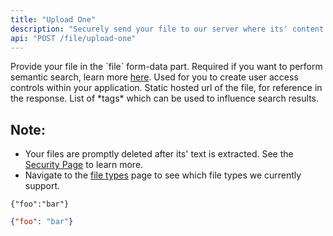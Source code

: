 ```yaml
---
title: "Upload One"
description: "Securely send your file to our server where its' content is extracted, indexed and searchable via /search."
api: "POST /file/upload-one"
---
```


<ParamField body="file" type="file" required>
    Provide your file in the `file` form-data part.
</ParamField>

<ParamField body="semantics" type="boolean">
    Required if you want to perform semantic search, learn more <a href="#">here</a>.
</ParamField>

<ParamField body="user_id" type="string">
    Used for you to create user access controls within your application.
</ParamField>

<ParamField body="static_file_path" type="array">
    Static hosted url of the file, for reference in the response.
</ParamField>

<ParamField body="tags" type="array">
    List of *tags* which can be used to influence search results.
</ParamField>


## Note:
- Your files are promptly deleted after its' text is extracted. See the <a href="https://mixpeek.com/security">Security Page</a> to learn more.
- Navigate to the <a href="#">file types</a> page to see which file types we currently support.

<RequestExample>

``` shell Shell
{"foo":"bar"}
```

</RequestExample>

<ResponseExample>

```json Response
{"foo": "bar"}
```

</ResponseExample>
